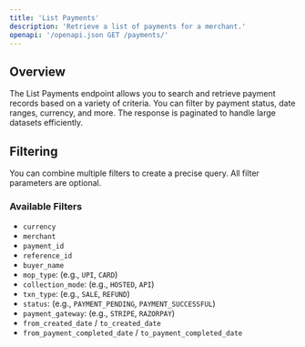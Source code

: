 ```yaml
---
title: 'List Payments'
description: 'Retrieve a list of payments for a merchant.'
openapi: '/openapi.json GET /payments/'
---
```


## Overview
The List Payments endpoint allows you to search and retrieve payment records based on a variety of criteria. You can filter by payment status, date ranges, currency, and more. The response is paginated to handle large datasets efficiently.

## Filtering
You can combine multiple filters to create a precise query. All filter parameters are optional.

### Available Filters
- `currency`
- `merchant`
- `payment_id`
- `reference_id`
- `buyer_name`
- `mop_type`: (e.g., `UPI`, `CARD`)
- `collection_mode`: (e.g., `HOSTED`, `API`)
- `txn_type`: (e.g., `SALE`, `REFUND`)
- `status`: (e.g., `PAYMENT_PENDING`, `PAYMENT_SUCCESSFUL`)
- `payment_gateway`: (e.g., `STRIPE`, `RAZORPAY`)
- `from_created_date` / `to_created_date`
- `from_payment_completed_date` / `to_payment_completed_date`
